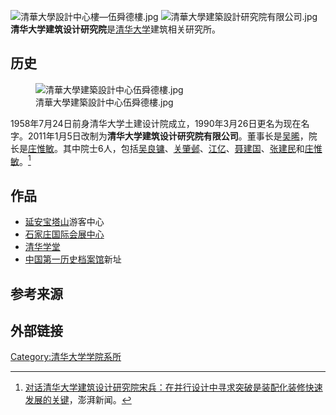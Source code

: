 [[File:清華大學設計中心樓—伍舜德樓.jpg|thumb]]
[[File:清華大學建築設計研究院有限公司.jpg|thumb]]
'''清华大学建筑设计研究院'''是[[清华大学|清华大学]]建筑相关研究所。

==历史==

[[File:清華大學建築設計中心伍舜德樓.jpg|thumb]]

1958年7月24日前身清华大学土建设计院成立，1990年3月26日更名为现在名字。2011年1月5日改制为'''清华大学建筑设计研究院有限公司'''。董事长是[[吴晞|吴晞]]，院长是[[庄惟敏|庄惟敏]]。其中院士6人，包括[[吴良镛|吴良镛]]、[[关肇邺|关肇邺]]、[[江亿|江亿]]、[[聂建国|聂建国]]、[[张建民_(岩土工程专家)|张建民]]和[[庄惟敏|庄惟敏]]。<ref>[https://www.thepaper.cn/newsDetail_forward_7866264 对话清华大学建筑设计研究院宋兵：在并行设计中寻求突破是装配化装修快速发展的关键]，澎湃新闻。</ref>

==作品==
*[[延安宝塔山|延安宝塔山]]游客中心
*[[石家庄国际会展中心|石家庄国际会展中心]]
*[[清华学堂|清华学堂]]
*[[中国第一历史档案馆|中国第一历史档案馆]]新址

==参考来源==
{{reflist}}

==外部链接==
{{Official website|http://www.thad.com.cn/front/page/QH_index}}

{{清华大学}}
[[Category:清华大学学院系所|Category:清华大学学院系所]]